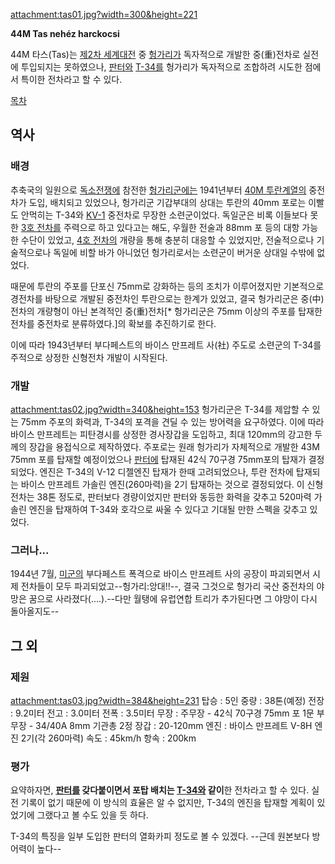attachment:tas01.jpg?width=300&height=221 

'''44M Tas nehéz harckocsi'''

44M 타스(Tas)는 [[제2차 세계대전]] 중 [[헝가리]]가 독자적으로 개발한 중(重)전차로 실전에 투입되지는 못하였으나, [[판터]]와 [[T-34]]를 헝가리가 독자적으로 조합하려 시도한 점에서 특이한 전차라고 할 수 있다.

[[목차]]

== 역사 ==
=== 배경 ===
추축국의 일원으로 [[독소전쟁]]에 참전한 [[헝가리]]군에는 1941년부터 [[40M 투란]]계열의 중전차가 도입, 배치되고 있었으나, 헝가리군 기갑부대의 상대는 투란의 40mm 포로는 이빨도 안먹히는 T-34와 [[KV-1]] 중전차로 무장한 소련군이었다. 독일군은 비록 이들보다 못한 [[3호 전차]]를 주력으로 하고 있다고는 해도, 우월한 전술과 88mm 포 등의 대항 가능한 수단이 있었고, [[4호 전차]]의 개량을 통해 충분히 대응할 수 있었지만, 전술적으로나 기술적으로나 독일에 비할 바가 아니었던 헝가리로서는 소련군이 버거운 상대일 수밖에 없었다. 

때문에 투란의 주포를 단포신 75mm로 강화하는 등의 조치가 이루어졌지만 기본적으로 경전차를 바탕으로 개발된 중전차인 투란으로는 한계가 있었고, 결국 헝가리군은 중(中)전차의 개량형이 아닌 본격적인 중(重)전차[* 헝가리군은 75mm 이상의 주포를 탑재한 전차를 중전차로 분류하였다.]의 확보를 추진하기로 한다.

이에 따라 1943년부터 부다페스트의 바이스 만프레트 사(社) 주도로 소련군의 T-34를 주적으로 상정한 신형전차 개발이 시작된다.
=== 개발 ===
attachment:tas02.jpg?width=340&height=153 
헝가리군은 T-34를 제압할 수 있는 75mm 주포의 화력과, T-34의 포격을 견딜 수 있는 방어력을 요구하였다. 이에 따라 바이스 만프레트는 피탄경시를 상정한 경사장갑을 도입하고, 최대 120mm의 강고한 두께의 장갑을 용접식으로 제작하였다. 주포로는 원래 헝가리가 자체적으로 개발한 43M 75mm 포를 탑재할 예정이었으나 [[판터]]에 탑재된 42식 70구경 75mm포의 탑재가 결정되었다. 엔진은 T-34의 V-12 디젤엔진 탑재가 한때 고려되었으나, 투란 전차에 탑재되는 바이스 만프레트 가솔린 엔진(260마력)을 2기 탑재하는 것으로 결정되었다.
이 신형 전차는 38톤 정도로, 판터보다 경량이었지만 판터와 동등한 화력을 갖추고 520마력 가솔린 엔진을 탑재하여 T-34와 호각으로 싸울 수 있다고 기대될 만한 스펙을 갖추고 있었다.
=== 그러나... ===
1944년 7월, [[미군]]의 부다페스트 폭격으로 바이스 만프레트 사의 공장이 파괴되면서 시제 전차들이 모두 파괴되었고--헝가리:앙대!!--, 결국 그것으로 헝가리 국산 중전차의 야망은 꿈으로 사라졌다(....).--다만 월탱에 유럽연합 트리가 추가된다면 그 야망이 다시 돌아올지도--

== 그 외 ==
=== 제원 ===
attachment:tas03.jpg?width=384&height=231 
탑승 : 5인
중량 : 38톤(예정)
전장 : 9.2미터
전고 : 3.0미터
전폭 : 3.5미터
무장 :
주무장 - 42식 70구경 75mm 포 1문
부무장 - 34/40A 8mm 기관총 2정
장갑 : 20-120mm
엔진 :
바이스 만프레트 V-8H 엔진 2기(각 260마력)
속도 : 45km/h
항속 : 200km
=== 평가 ===
요약하자면, '''[[판터]]를 갖다붙이면서 포탑 배치는 [[T-34]]와 같이'''한 전차라고 할 수 있다. 실전 기록이 없기 때문에 이 방식의 효율은 알 수 없지만, T-34의 엔진을 탑재할 계획이 있었기에 그랬다고 볼 수도 있을 듯 하다. 

T-34의 특징을 일부 도입한 판터의 열화카피 정도로 볼 수 있겠다. --근데 원본보다 방어력이 높다--
